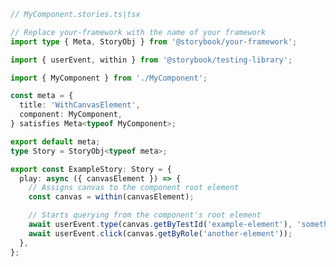 ```ts
// MyComponent.stories.ts|tsx

// Replace your-framework with the name of your framework
import type { Meta, StoryObj } from '@storybook/your-framework';

import { userEvent, within } from '@storybook/testing-library';

import { MyComponent } from './MyComponent';

const meta = {
  title: 'WithCanvasElement',
  component: MyComponent,
} satisfies Meta<typeof MyComponent>;

export default meta;
type Story = StoryObj<typeof meta>;

export const ExampleStory: Story = {
  play: async ({ canvasElement }) => {
    // Assigns canvas to the component root element
    const canvas = within(canvasElement);

    // Starts querying from the component's root element
    await userEvent.type(canvas.getByTestId('example-element'), 'something');
    await userEvent.click(canvas.getByRole('another-element'));
  },
};
```
